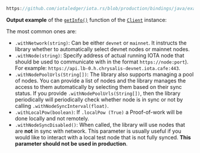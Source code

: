 

```java reference
https://github.com/iotaledger/iota.rs/blob/production/bindings/java/examples/java-app/src/main/java/org/iota/client/example/ExampleApp.java#L49-L61
```

**Output example** of the [`getInfo()`](./../api_reference.md#getinfo-nodeinfowrapper) function of the
    [`Client`](./../api_reference.md#client) instance:

<GetInfoOutput/>

<LoadBalancerHealthChecks/>

<ClientBuilder />

The most common ones are:

* `.withNetwork(string)`: Can be either `devnet` or `mainnet`. It instructs
the library whether to automatically select devnet nodes or mainnet nodes.
* `.withNode(string)`: Specify address of actual running IOTA node that should be used
to communicate with in the format `https://node:port`). For example: `https://api.lb-0.h.chrysalis-devnet.iota.cafe:443`.
* `.withNodePoolUrls(String[])`: The library also supports managing a pool of
nodes. You can provide a list of nodes and the library manages the access to them automatically by selecting them based
on their sync status. If you provide `.withNodePoolUrls(String[])`, then the library periodically will periodically
check
whether node is in sync or
not by calling `.withNodeSyncInterval(float)`.
* `.withLocalPow(boolean)`: If `.localPow (True)` a Proof-of-work will be done
locally and not remotely.
* `.withNodeSyncDisabled()`: When called, the library will use nodes that
are **not** in sync with network. This parameter is usually useful if you would like to interact with a local test node
that is not fully synced. **This parameter should not be used in production**.
